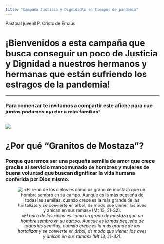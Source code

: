 ```yaml
---
title: "Campaña Justicia y Dignidad\n en tiempos de pandemia"
---
```

Pastoral juvenil P. Cristo de Emaús

# ¡Bienvenidos a esta campaña que busca conseguir un poco de **Justicia y Dignidad** a nuestros hermanos y hermanas que están sufriendo los estragos de la pandemia!

---

### Para comenzar te invitamos a compartir este afiche para que juntos podamos ayudar a más familias!

![](Capturas/flyer.jpeg)
---

# ¿Por qué "Granitos de Mostaza"?

### **Porque queremos ser una pequeña semilla de amor que crece gracias al servicio mancomunado de hombres y mujeres de buena voluntad que buscan dignificar la vida humana conferida por Dios mismo.**
<center>

![*«El reino de los cielos es como un grano de mostaza que un hombre sembró en su campo. Aunque es la más pequeña de todas las semillas, cuando crece es la más grande de las hortalizas y se convierte en árbol, de modo que vienen las aves y anidan en sus ramas» (Mt 13, 31-32).*](Capturas/granitos.jpg#center)

</center>



